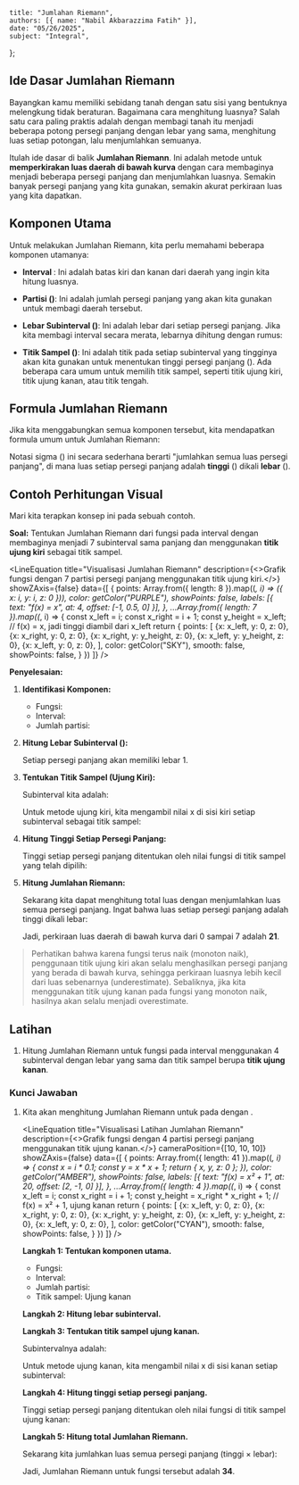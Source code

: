 
    title: "Jumlahan Riemann",
    authors: [{ name: "Nabil Akbarazzima Fatih" }],
    date: "05/26/2025",
    subject: "Integral",
};

## Ide Dasar Jumlahan Riemann

Bayangkan kamu memiliki sebidang tanah dengan satu sisi yang bentuknya melengkung tidak beraturan. Bagaimana cara menghitung luasnya? Salah satu cara paling praktis adalah dengan membagi tanah itu menjadi beberapa potong persegi panjang dengan lebar yang sama, menghitung luas setiap potongan, lalu menjumlahkan semuanya.

Itulah ide dasar di balik **Jumlahan Riemann**. Ini adalah metode untuk **memperkirakan luas daerah di bawah kurva** dengan cara membaginya menjadi beberapa persegi panjang dan menjumlahkan luasnya. Semakin banyak persegi panjang yang kita gunakan, semakin akurat perkiraan luas yang kita dapatkan.

## Komponen Utama

Untuk melakukan Jumlahan Riemann, kita perlu memahami beberapa komponen utamanya:

-   **Interval <InlineMath math="[a, b]" />**: Ini adalah batas kiri dan kanan dari daerah yang ingin kita hitung luasnya.
-   **Partisi (<InlineMath math="n" />)**: Ini adalah jumlah persegi panjang yang akan kita gunakan untuk membagi daerah tersebut.
-   **Lebar Subinterval (<InlineMath math="\Delta x" />)**: Ini adalah lebar dari setiap persegi panjang. Jika kita membagi interval secara merata, lebarnya dihitung dengan rumus:

    <BlockMath math="\Delta x = \frac{b-a}{n}" />

-   **Titik Sampel (<InlineMath math="x_i^*" />)**: Ini adalah titik pada setiap subinterval yang tingginya akan kita gunakan untuk menentukan tinggi persegi panjang (<InlineMath math="f(x_i^*)" />). Ada beberapa cara umum untuk memilih titik sampel, seperti titik ujung kiri, titik ujung kanan, atau titik tengah.

## Formula Jumlahan Riemann

Jika kita menggabungkan semua komponen tersebut, kita mendapatkan formula umum untuk Jumlahan Riemann:

<BlockMath math="R_n = \sum_{i=1}^{n} f(x_i^*) \Delta x" />

Notasi sigma (<InlineMath math="\sum" />) ini secara sederhana berarti "jumlahkan semua luas persegi panjang", di mana luas setiap persegi panjang adalah **tinggi** (<InlineMath math="f(x_i^*)" />) dikali **lebar** (<InlineMath math="\Delta x" />).

## Contoh Perhitungan Visual

Mari kita terapkan konsep ini pada sebuah contoh.

**Soal:** Tentukan Jumlahan Riemann dari fungsi <InlineMath math="f(x) = x" /> pada interval <InlineMath math="[0, 7]" /> dengan membaginya menjadi 7 subinterval sama panjang dan menggunakan **titik ujung kiri** sebagai titik sampel.

<LineEquation
  title="Visualisasi Jumlahan Riemann"
  description={<>Grafik fungsi <InlineMath math="f(x)=x" /> dengan 7 partisi persegi panjang menggunakan titik ujung kiri.</>}
  showZAxis={false}
  data={[
    {
      points: Array.from({ length: 8 }).map((_, i) => ({ x: i, y: i, z: 0 })),
      color: getColor("PURPLE"),
      showPoints: false,
      labels: [{ text: "f(x) = x", at: 4, offset: [-1, 0.5, 0] }],
    },
    ...Array.from({ length: 7 }).map((_, i) => {
        const x_left = i;
        const x_right = i + 1;
        const y_height = x_left; // f(x) = x, jadi tinggi diambil dari x_left
        return {
            points: [
                {x: x_left, y: 0, z: 0},
                {x: x_right, y: 0, z: 0},
                {x: x_right, y: y_height, z: 0},
                {x: x_left, y: y_height, z: 0},
                {x: x_left, y: 0, z: 0},
            ],
            color: getColor("SKY"),
            smooth: false,
            showPoints: false,
        }
    })
  ]}
/>

**Penyelesaian:**

1.  **Identifikasi Komponen:**
    -   Fungsi: <InlineMath math="f(x) = x" />
    -   Interval: <InlineMath math="a=0, b=7" />
    -   Jumlah partisi: <InlineMath math="n=7" />

2.  **Hitung Lebar Subinterval (<InlineMath math="\Delta x" />):**

    <BlockMath math="\Delta x = \frac{7 - 0}{7} = 1" />

    Setiap persegi panjang akan memiliki lebar 1.

3.  **Tentukan Titik Sampel (Ujung Kiri):**

    Subinterval kita adalah:
    
    <BlockMath math="[0,1], [1,2], [2,3], [3,4], [4,5], [5,6], [6,7]" />
    
    Untuk metode ujung kiri, kita mengambil nilai x di sisi kiri setiap subinterval sebagai titik sampel:
    
    <BlockMath math="x_1=0, x_2=1, x_3=2, x_4=3, x_5=4, x_6=5, x_7=6" />

4.  **Hitung Tinggi Setiap Persegi Panjang:**

    Tinggi setiap persegi panjang ditentukan oleh nilai fungsi <InlineMath math="f(x) = x" /> di titik sampel yang telah dipilih:
    
    <div className="flex flex-col gap-4">
    <BlockMath math="f(x_1) = f(0) = 0" />
    <BlockMath math="f(x_2) = f(1) = 1" />
    <BlockMath math="f(x_3) = f(2) = 2" />
    <BlockMath math="f(x_4) = f(3) = 3" />
    <BlockMath math="f(x_5) = f(4) = 4" />
    <BlockMath math="f(x_6) = f(5) = 5" />
    <BlockMath math="f(x_7) = f(6) = 6" />
    </div>

5.  **Hitung Jumlahan Riemann:**

    Sekarang kita dapat menghitung total luas dengan menjumlahkan luas semua persegi panjang. Ingat bahwa luas setiap persegi panjang adalah tinggi dikali lebar:

    <div className="flex flex-col gap-4">
    <BlockMath math="R_7 = \sum_{i=1}^{7} f(x_i^*) \Delta x" />
    <BlockMath math="= [f(0) + f(1) + f(2) + f(3) + f(4) + f(5) + f(6)] \cdot 1" />
    <BlockMath math="= (0 + 1 + 2 + 3 + 4 + 5 + 6) \cdot 1" />
    <BlockMath math="= 21" />
    </div>

    Jadi, perkiraan luas daerah di bawah kurva <InlineMath math="f(x)=x" /> dari 0 sampai 7 adalah **21**.

> Perhatikan bahwa karena fungsi <InlineMath math="f(x)=x" /> terus naik (monoton naik), penggunaan titik ujung kiri akan selalu menghasilkan persegi panjang yang berada di bawah kurva, sehingga perkiraan luasnya lebih kecil dari luas sebenarnya (underestimate). Sebaliknya, jika kita menggunakan titik ujung kanan pada fungsi yang monoton naik, hasilnya akan selalu menjadi overestimate.

## Latihan

1.  Hitung Jumlahan Riemann untuk fungsi <InlineMath math="f(x) = x^2 + 1" /> pada interval <InlineMath math="[0, 4]" /> menggunakan 4 subinterval dengan lebar yang sama dan titik sampel berupa **titik ujung kanan**.

### Kunci Jawaban

1.  Kita akan menghitung Jumlahan Riemann untuk <InlineMath math="f(x) = x^2+1" /> pada <InlineMath math="[0,4]" /> dengan <InlineMath math="n=4" />.

    <LineEquation
    title="Visualisasi Latihan Jumlahan Riemann"
    description={<>Grafik fungsi <InlineMath math="f(x)=x^2+1" /> dengan 4 partisi persegi panjang menggunakan titik ujung kanan.</>}
    cameraPosition={[10, 10, 10]}
    showZAxis={false}
    data={[
        {
        points: Array.from({ length: 41 }).map((_, i) => {
            const x = i * 0.1;
            const y = x * x + 1;
            return { x, y, z: 0 };
        }),
        color: getColor("AMBER"),
        showPoints: false,
        labels: [{ text: "f(x) = x² + 1", at: 20, offset: [2, -1, 0] }],
        },
        ...Array.from({ length: 4 }).map((_, i) => {
            const x_left = i;
            const x_right = i + 1;
            const y_height = x_right * x_right + 1; // f(x) = x² + 1, ujung kanan
            return {
                points: [
                    {x: x_left, y: 0, z: 0},
                    {x: x_right, y: 0, z: 0},
                    {x: x_right, y: y_height, z: 0},
                    {x: x_left, y: y_height, z: 0},
                    {x: x_left, y: 0, z: 0},
                ],
                color: getColor("CYAN"),
                smooth: false,
                showPoints: false,
            }
        })
    ]}
    />

    **Langkah 1: Tentukan komponen utama.**
    -   Fungsi: <InlineMath math="f(x) = x^2 + 1" />
    -   Interval: <InlineMath math="a=0, b=4" />
    -   Jumlah partisi: <InlineMath math="n=4" />
    -   Titik sampel: Ujung kanan

    **Langkah 2: Hitung lebar subinterval.**

    <BlockMath math="\Delta x = \frac{b-a}{n} = \frac{4-0}{4} = 1" />

    **Langkah 3: Tentukan titik sampel ujung kanan.**

    Subintervalnya adalah:
    
    <BlockMath math="[0,1], [1,2], [2,3], [3,4]" />
    
    Untuk metode ujung kanan, kita mengambil nilai x di sisi kanan setiap subinterval:

    <BlockMath math="x_1=1, x_2=2, x_3=3, x_4=4" />

    **Langkah 4: Hitung tinggi setiap persegi panjang.**

    Tinggi setiap persegi panjang ditentukan oleh nilai fungsi <InlineMath math="f(x) = x^2 + 1" /> di titik sampel ujung kanan:

    <div className="flex flex-col gap-4">
    <BlockMath math="f(x_1) = f(1) = 1^2 + 1 = 2" />
    <BlockMath math="f(x_2) = f(2) = 2^2 + 1 = 5" />
    <BlockMath math="f(x_3) = f(3) = 3^2 + 1 = 10" />
    <BlockMath math="f(x_4) = f(4) = 4^2 + 1 = 17" />
    </div>

    **Langkah 5: Hitung total Jumlahan Riemann.**

    Sekarang kita jumlahkan luas semua persegi panjang (tinggi × lebar):

    <div className="flex flex-col gap-4">
    <BlockMath math="R_4 = \sum_{i=1}^{4} f(x_i^*) \Delta x" />
    <BlockMath math="= [f(1) + f(2) + f(3) + f(4)] \cdot 1" />
    <BlockMath math="= (2 + 5 + 10 + 17) \cdot 1" />
    <BlockMath math="= 34" />
    </div>

    Jadi, Jumlahan Riemann untuk fungsi tersebut adalah **34**.